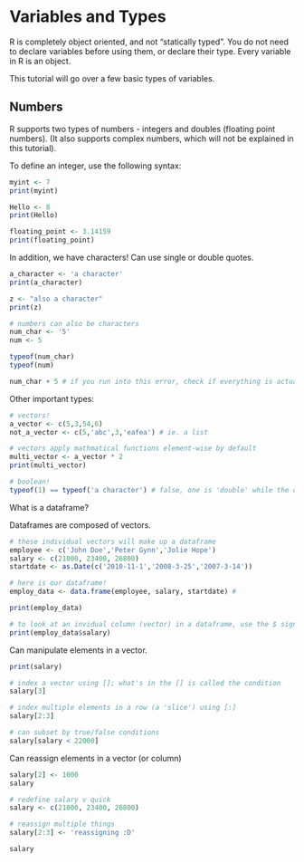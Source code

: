# Variables and Types

R is completely object oriented, and not "statically typed". You do not need to declare variables before using them, or declare their type. Every variable in R is an object.

This tutorial will go over a few basic types of variables.


## Numbers

R supports two types of numbers - integers and doubles (floating point numbers). (It also supports complex numbers, which will not be explained in this tutorial).

To define an integer, use the following syntax:


```r
myint <- 7
print(myint)

Hello <- 8
print(Hello)

floating_point <- 3.14159
print(floating_point)
```

In addition, we have characters! Can use single or double quotes.

```r
a_character <- 'a character'
print(a_character)

z <- "also a character"
print(z)

# numbers can also be characters
num_char <- '5'
num <- 5

typeof(num_char)
typeof(num)

num_char + 5 # if you run into this error, check if everything is actually a number
```
Other important types:

```r
# vectors!
a_vector <- c(5,3,54,6)
not_a_vector <- c(5,'abc',3,'eafea') # ie. a list

# vectors apply mathmatical functions element-wise by default
multi_vector <- a_vector * 2
print(multi_vector)

# boolean!
typeof(1) == typeof('a character') # false, one is 'double' while the other is 'character'
```

What is a dataframe?

Dataframes are composed of vectors.
```r
# these individual vectors will make up a dataframe
employee <- c('John Doe','Peter Gynn','Jolie Hope')
salary <- c(21000, 23400, 26800)
startdate <- as.Date(c('2010-11-1','2008-3-25','2007-3-14'))

# here is our dataframe!
employ_data <- data.frame(employee, salary, startdate) #

print(employ_data)

# to look at an invidual column (vector) in a dataframe, use the $ sign
print(employ_data$salary)
```

Can manipulate elements in a vector.

```r
print(salary)

# index a vector using []; what's in the [] is called the condition
salary[3]

# index multiple elements in a row (a 'slice') using [:]
salary[2:3]

# can subset by true/false conditions
salary[salary < 22000]
```

Can reassign elements in a vector (or column)
```r
salary[2] <- 1000
salary

# redefine salary v quick
salary <- c(21000, 23400, 26800)

# reassign multiple things
salary[2:3] <- 'reassigning :D'

salary
```


